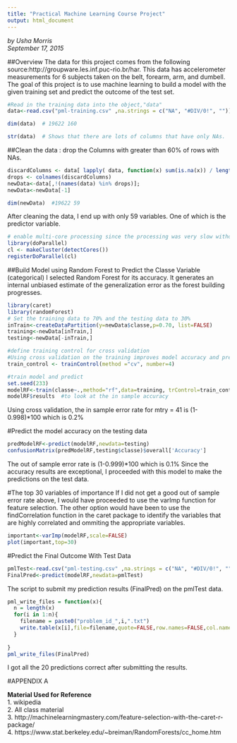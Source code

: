 ```yaml
---
title: "Practical Machine Learning Course Project"  
output: html_document
---
```

*by Usha Morris*  
*September 17, 2015* 

##Overview 
The data for this project comes from the following source:http://groupware.les.inf.puc-rio.br/har.
This data has accelerometer measurements for 6 subjects taken on the belt, forearm, arm, and dumbell.
The goal of this project is to use machine learning to build a model with the given training set and predict the outcome of the test set.


```r
#Read in the training data into the object,"data"
data<-read.csv("pml-training.csv" ,na.strings = c("NA", "#DIV/0!", ""))
```
```r
dim(data)  # 19622 160
```

```r
str(data)  # Shows that there are lots of columns that have only NAs.
```


##Clean the data : drop the Columns with greater than 60% of rows with NAs.
```r
discardColumns <- data[ lapply( data, function(x) sum(is.na(x)) / length(x) ) > .60]
drops <- colnames(discardColumns)
newData<-data[,!(names(data) %in% drops)]; 
newData<-newData[-1]
```

```r
dim(newData)  #19622 59
```

After cleaning the data, I end up with only 59 variables. One of which is the predictor variable.
```r
# enable multi-core processing since the processing was very slow without it
library(doParallel)
cl <- makeCluster(detectCores())
registerDoParallel(cl)
```
            
##Build Model using Random Forest to Predict the Classe Variable (categorical)
I selected Random Forest for its accuracy. It generates an internal unbiased estimate of the generalization error as the forest building progresses.
```r
library(caret)
library(randomForest)
# Set the training data to 70% and the testing data to 30%
inTrain<-createDataPartition(y=newData$classe,p=0.70, list=FALSE)
training<-newData[inTrain,]
testing<-newData[-inTrain,]

#define training control for cross validation
#Using cross validation on the training improves model accuracy and prevents overfitting. 
train_control <- trainControl(method ="cv", number=4)

#train model and predict
set.seed(233)
modelRF<-train(classe~.,method="rf",data=training, trControl=train_control)
modelRF$results  #to look at the in sample accuracy
```
Using cross validation, the in sample error rate  for mtry = 41 is (1-0.998)*100 which is 0.2%

#Predict the model accuracy on the testing data
```r
predModelRF<-predict(modelRF,newdata=testing)
confusionMatrix(predModelRF,testing$classe)$overall['Accuracy'] 
```
The out of sample error rate is (1-0.999)*100 which is 0.1%
Since the accuracy results are exceptional, I proceeded with this model to make the predictions on the test data.

#The top 30 variables of importance
If I did not get a good out of sample error rate above, I would have proceeded to use the 
varImp function for feature selection.  The other option would have been to use the findCorrelation function in the caret package to identify the variables that are highly correlated and ommiting the appropriate variables.
```r
important<-varImp(modelRF,scale=FALSE)
plot(important,top=30)
```

#Predict the Final Outcome With Test Data
```r
pmlTest<-read.csv("pml-testing.csv" ,na.strings = c("NA", "#DIV/0!", ""))
FinalPred<-predict(modelRF,newdata=pmlTest)

```

The script to submit my prediction results (FinalPred) on the pmlTest data.
```r
pml_write_files = function(x){
  n = length(x)
  for(i in 1:n){
    filename = paste0("problem_id_",i,".txt")
    write.table(x[i],file=filename,quote=FALSE,row.names=FALSE,col.names=FALSE)
  }
  
}
pml_write_files(FinalPred)
```
I got all the 20 predictions correct after submitting the results.

\pagebreak   

#APPENDIX A  

**Material Used for Reference**    
1. wikipedia  
2. All class material   
3. http://machinelearningmastery.com/feature-selection-with-the-caret-r-package/  
4. https://www.stat.berkeley.edu/~breiman/RandomForests/cc_home.htm  